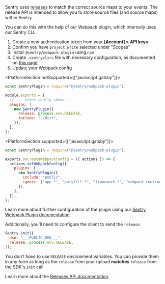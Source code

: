 Sentry uses [releases](/product/releases/) to match the correct source maps to your events. The release API is intended to allow you to store source files (and source maps) within Sentry.

You can do this with the help of our Webpack plugin, which internally uses our Sentry CLI.

1. Create a new authentication token from your **[Account] > API keys**
2. Confirm you have `project:write` selected under "Scopes"
3. Install `@sentry/webpack-plugin` using `npm`
4. Create `.sentryclirc` file with necessary configuration, as documented on [this page](/product/cli/configuration/)
5. Update your Webpack config

<PlatformSection notSupported={["javascript.gatsby"]}>

```javascript {filename:webpack.config.js}
const SentryPlugin = require("@sentry/webpack-plugin");

module.exports = {
  // ... other config above ...
  plugins: [
    new SentryPlugin({
      release: process.env.RELEASE,
      include: "./dist",
    }),
  ],
};
```

</PlatformSection>

<PlatformSection supported={["javascript.gatsby"]}>

```javascript {filename:gatsby-node.js}
const SentryPlugin = require("@sentry/webpack-plugin");

exports.onCreateWebpackConfig = ({ actions }) => {
  actions.setWebpackConfig({
    plugins: [
      new SentryPlugin({
        include: "public",
        ignore: ["app-*", "polyfill-*", "framework-*", "webpack-runtime-*"],
      }),
    ],
  });
};
```

</PlatformSection>

Learn more about further configuration of the plugin using our [Sentry Webpack Plugin documentation](https://github.com/getsentry/sentry-webpack-plugin).

Additionally, you’ll need to configure the client to send the `release`:

```javascript
Sentry.init({
  dsn: "___PUBLIC_DSN___",
  release: process.env.RELEASE,
});
```

<Note>

You don't _have_ to use `RELEASE` environment variables. You can provide them in any form as long as the `release` from your upload **matches** `release` from the SDK's `init` call.

</Note>

Learn more about the [Releases API documentation](/api/releases/).
